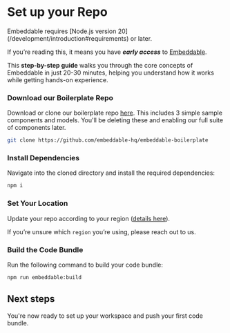 # Set up your Repo

<Callout emoji="💡">
    Embeddable requires [Node.js version 20](/development/introduction#requirements) or later.
</Callout>

If you’re reading this, it means you have ***early access*** to [Embeddable](https://embeddable.com).

This **step-by-step guide** walks you through the core concepts of Embeddable in just 20-30 minutes, helping you understand how it works while getting hands-on experience.

<Steps>

### Download our Boilerplate Repo

Download or clone our boilerplate repo [here](https://github.com/embeddable-hq/embeddable-boilerplate). This includes 3 simple sample components and models. You'll be deleting these and enabling our full suite of components later.

```bash
git clone https://github.com/embeddable-hq/embeddable-boilerplate
```
### Install Dependencies

Navigate into the cloned directory and install the required dependencies:

```bash
npm i
```
### Set Your Location

Update your repo according to your region ([details here](/deployment/deployment-regions#update-your-configuration)).

If you’re unsure which `region` you’re using, please reach out to us. 

### Build the Code Bundle

Run the following command to build your code bundle:

```bash
npm run embeddable:build
```
</Steps>

## Next steps

You're now ready to set up your workspace and push your first code bundle. 

<CardGrid>
  <LinkCard title="Set up your Workspace" href="/getting-started/set-up-your-workspace" icon=""/> 
</CardGrid>
